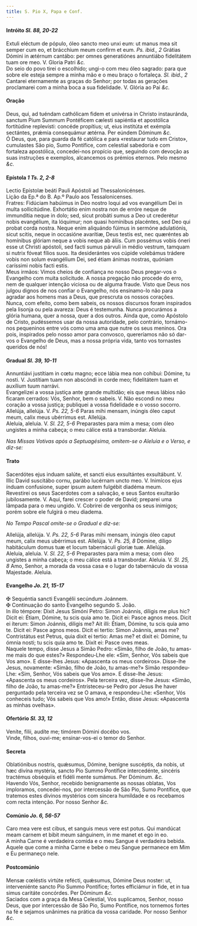 ```yaml
---
title: S. Pio X, Papa e Conf.
---
```



<h4 class="text-center">Intróito <em>Sl. 88, 20-22</em></h4>
<div class="container-fluid">
<div class="row">
<div class="col-6 dropcaps text-justify">
Extuli eléctum de pópulo, óleo sancto meo unxi eum: ut manus mea sit semper cum eo, et brácchium meum confirm et eum. <em>Ps. ibid., 2</em> Grátias Dómini in ætérnum cantábo: per omnes generatiónes annuntiábo fidelitátem tuam ore meo. 
V. Gloria Patri <em>&c.</em>
</div>
<div class="col-6 dropcaps text-justify">
Do seio do povo tirei o escolhido; ungi-o com meu óleo sagrado: para que sobre ele esteja sempre a minha mão e o meu braço o fortaleça. <em>Sl. ibid., 2</em> Cantarei eternamente as graças do Senhor; por todas as gerações proclamarei com a minha boca a sua fidelidade.
V. Glória ao Pai <em>&c.</em>
</div>
</div>
</div>

<h4 class="text-center">Oração</h4>
<div class="container-fluid">
<div class="row">
<div class="col-6 dropcaps text-justify">
Deus, qui, ad tuéndam cathólicam fidem et univérsa in Christo instauránda, sanctum Pium Summum Pontéficem cælesti sapiéntia et apostólica fortitúdine replevísti: concéde propítius; ut, eius institúta et exémpla sectántes, prǽmia consequámur ætérna. Per eúndem Dóminum <em>&c.</em>
</div>
<div class="col-6 dropcaps text-justify">
Ó Deus, que, para guarda da fé católica e para «restaurar tudo em Cristo», cumulastes São pio, Sumo Pontífice, com celestial sabedoria e com fortaleza apostólica, concedei-nos propício que, seguindo com devoção as suas instruções e exemplos, alcancemos os prémios eternos. Pelo mesmo <em>&c.</em>
</div>
</div>
</div>

<h4 class="text-center">Epístola <em>1 Ts. 2, 2-8</em></h4>
<div class="container-fluid">
<div class="row">
<div class="col-6 text-justify">
Lectio Epístolæ beáti Pauli Apóstoli ad Thessalonicénses.
</div>
<div class="col-6 text-justify">
Lição da Ep.ª do B. Ap.º Paulo aos Tessalonicenses.
</div>
<div class="col-6 dropcaps text-justify">
Fratres: Fidúciam habúimus in Deo nostro loqui ad vos evangélium Dei in multa sollicitúdine. Exhortátio enim nostra non de erróre neque de immundítia neque in dolo; sed, sicut probáti sumus a Deo ut crederétur nobis evangélium, ita lóquimur; non quasi homínibus placéntes, sed Deo qui probat corda nostra. Neque enim aliquándo fúimus in sermóne adulatiónis, sicut scitis, neque in occasióne avarítiæ, Deus testis est, nec quæréntes ab homínibus glóriam neque a vobis neque ab áliis. Cum possémus vobis óneri esse ut Christi apóstoli, sed facti sumus párvuli in médio vestrum, tamquam si nutrix fóveat fílios suos. Ita desiderántes vos cúpide volebámus trádere vobis non solum evangélium Dei, sed étiam ánimas nostras, quóniam caríssimi nobis facti estis.
</div>
<div class="col-6 dropcaps text-justify">
Meus irmãos: Vimos cheios de confiança no nosso Deus pregar-vos o Evangelho com muita solicitude. A nossa pregação não procede do erro, nem de qualquer intenção viciosa ou de alguma fraude. Visto que Deus nos julgou dignos de nos confiar o Evangelho, nós ensinamo-lo não para agradar aos homens mas a Deus, que prescruta os nossos corações. Nunca, com efeito, como bem sabeis, os nossos discursos foram inspirados pela lisonja ou pela avareza: Deus é testemunha. Nunca procurámos a glória humana, quer a nossa, quer a dos outros. Ainda que, como Apóstolo de Cristo, pudéssemos usar da nossa autoridade, pelo contrário, tornámo-nos pequeninos entre vós como uma ama que nutre os seus meninos. Ora pois, inspirados pelo nosso amor para convosco, quereríamos não só dar-vos o Evangelho de Deus, mas a nossa própria vida, tanto vos tornastes queridos de nós!
</div>
</div>
</div>

<h4 class="text-center">Gradual <em>Sl. 39, 10-11</em></h4>
<div class="container-fluid">
<div class="row">
<div class="col-6 dropcaps text-justify">
Annuntiávi justítiam in cœtu magno; ecce lábia mea non cohíbui: Dómine, tu nosti. V. Justítiam tuam non abscóndi in corde meo; fidelitátem tuam et auxílium tuum narrávi. 
</div>
<div class="col-6 dropcaps text-justify">
Evangelizei a vossa justiça ante grande multidão; eis que meus lábios não ficaram cerrados: Vós, Senhor, bem o sabeis. V. Não escondi no meu coração a vossa justiça; publiquei a vossa fidelidade e o vosso socorro.
</div>
<div class="col-6 text-justify">
Allelúja, allelúja. V. <em>Ps. 22, 5-6</em> Paras mihi mensam, inúngis óleo caput meum, calix meus ubérrimus est. Allelúja.
</div>
<div class="col-6 text-justify">
Aleluia, aleluia. V. <em>Sl. 22, 5-6</em> Preparastes para mim a mesa; com óleo ungistes a minha cabeça; o meu cálice está a transbordar. Aleluia.
</div>
</div>
</div>

<em>Nas Missas Votivas após a Septuagésima, omitem-se o Aleluia e o Verso, e diz-se:</em>

<h4 class="text-center">Trato</h4>
<div class="container-fluid">
<div class="row">
<div class="col-6 dropcaps text-justify">
Sacerdótes ejus induam salúte, et sancti eius exsultántes exsultábunt. V. Illic David suscitábo cornu, parábo lucérnam uncto meo. V. Inimícos ejus índuam confusione, super ipsum autem fulgébit diadéma meum.
</div>
<div class="col-6 dropcaps text-justify">
Revestirei os seus Sacerdotes com a salvação, e seus Santos exultarão jubilosamente. V. Aqui, farei crescer o poder de David; preparei uma lâmpada para o meu ungido. V. Cobrirei de vergonha os seus inimigos; porém sobre ele fulgirá o meu diadema.
</div>
</div>
</div>

<em>No Tempo Pascal omite-se o Gradual e diz-se:</em>

<div class="container-fluid">
<div class="row">
<div class="col-6 text-justify">
Allelúja, allelúja. V. <em>Ps. 22, 5-6</em> Paras mihi mensam, inúngis óleo caput meum, calix meus ubérrimus est. Allelúja. V. <em>Ps. 25, 8</em> Dómine, díligo habitáculum domus tuæ et locum tabernáculi gloriæ tuæ. Allelúja.

</div>
<div class="col-6 text-justify">
Aleluia, aleluia. V. <em>Sl. 22, 5-6</em> Preparastes para mim a mesa; com óleo ungistes a minha cabeça; o meu cálice está a transbordar. Aleluia. V. <em>Sl. 25, 8</em> Amo, Senhor, a morada da vossa casa e o lugar do tabernáculo da vossa Majestade. Aleluia.
</div>
</div>
</div>

<h4 class="text-center">Evangelho <em>Jo. 21, 15-17</em></h4>
<div class="container-fluid">
<div class="row">
<div class="col-6 text-justify">
<span class="text-danger">&#10016;</span> Sequéntia sancti Evangélii secúndum Joánnem.
</div>
<div class="col-6 text-justify">
<span class="text-danger">&#10016;</span> Continuação do santo Evangelho segundo S. João.
</div>
<div class="col-6 dropcaps text-justify">
In illo témpore: Dixit Jesus Simóni Petro: Simon Joánnis, díligis me plus hic? Dicit ei: Étiam, Dómine, tu scis quia amo te. Dicit ei: Pasce agnos meos. Dicit ei íterum: Simon Joánnis, diligis me? Ait illi: Étiam, Dómine, tu scis quia amo te. Dicit ei: Pasce agnos meos. Dicit ei tertio: Simon Joánnis, amas me? Contristátus est Petrus, quia dixit ei tertio: Amas me? et dixit ei: Dómine, tu ómnia nosti; tu scis quia amo te. Dixit ei: Pasce oves meas.
</div>
<div class="col-6 dropcaps text-justify">
Naquele tempo, disse Jesus a Simão Pedro: «Simão, filho de João, tu amas-me mais do que estes?» Respondeu-Lhe ele: «Sim, Senhor, Vós sabeis que Vos amo». E disse-lhes Jesus: «Apascenta os meus cordeiros». Disse-lhe Jesus, novamente: «Simão, filho de João, tu amas-me?» Simão respondeu-Lhe: «Sim, Senhor, Vós sabeis que Vos amo». E disse-lhe Jesus: «Apascenta os meus cordeiros». Pela terceira vez, disse-lhe Jesus: «Simão, filho de João, tu amas-me?» Entristeceu-se Pedro por Jesus lhe haver perguntado pela terceira vez se O amava, e respondeu-Lhe: «Senhor, Vós conheceis tudo; Vós sabeis que Vos amo!» Então, disse Jesus: «Apascenta as minhas ovelhas».
</div>
</div>
</div>

<h4 class="text-center">Ofertório <em>Sl. 33, 12</em></h4>
<div class="container-fluid">
<div class="row">
<div class="col-6 dropcaps text-justify">
Veníte, filii, audíte me; timórem Dómini docébo vos. 
</div>
<div class="col-6 dropcaps text-justify">
Vinde, filhos, ouvi-me; ensinar-vos-ei o temor do Senhor.
</div>
</div>
</div>

<h4 class="text-center">Secreta</h4>
<div class="container-fluid">
<div class="row">
<div class="col-6 dropcaps text-justify">
Oblatiónibus nostris, quǽsumus, Dómine, benígne suscéptis, da nobis, ut hæc divína mystéria, sancto Pio Summo Pontífice intercedénte, sincéris tractémus obséquiis et fidéli mente sumámus. Per Dóminum. <em>&c.</em>
</div>
<div class="col-6 dropcaps text-justify">
Havendo Vós, Senhor, recebido benignamente as nossas oblatas, Vos imploramos, concedei-nos, por intercessão de São Pio, Sumo Pontífice, que tratemos estes divinos mystérios com sincera humildade e os recebamos com recta intenção. Por nosso Senhor <em>&c.</em>
</div>
</div>
</div>

<h4 class="text-center">Comúnio <em>Jo. 6, 56-57</em></h4>
<div class="container-fluid">
<div class="row">
<div class="col-6 dropcaps text-justify">
Caro mea vere est cibus, et sanguis meus vere est potus. Qui mandúcat meam carnem et bibit meum sánguinem, in me manet et ego in eo.
</div>
<div class="col-6 dropcaps text-justify">
A minha Carne é verdadeira comida e o meu Sangue é verdadeira bebida. Aquele que come a minha Carne e bebe o meu Sangue permanece em Mim e Eu permaneço nele.
</div>
</div>
</div>

<h4 class="text-center">Postcomúnio</h4>
<div class="container-fluid">
<div class="row">
<div class="col-6 dropcaps text-justify">
Mensæ cœléstis virtúte refécti, quǽsumus, Dómine Deus noster: ut, interveniénte sancto Pio Summo Pontífice; fortes efficiámur in fide, et in tua simus caritáte concórdes. Per Dóminum <em>&c.</em>
</div>
<div class="col-6 dropcaps text-justify">
Saciados com a graça da Mesa Celestial, Vos suplicamos, Senhor, nosso Deus, que por intercessão de São Pio, Sumo Pontífice, nos tornemos fortes na fé e sejamos unânimes na prática da vossa caridade. Por nosso Senhor <em>&c.</em>
</div>
</div>
</div>